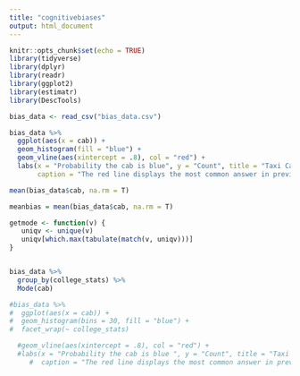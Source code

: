 ```yaml
---
title: "cognitivebiases"
output: html_document
---
```


```r
knitr::opts_chunk$set(echo = TRUE)
library(tidyverse)
library(dplyr)
library(readr)
library(ggplot2)
library(estimatr)
library(DescTools)
```
```r
bias_data <- read_csv("bias_data.csv")
```

```r
bias_data %>% 
  ggplot(aes(x = cab)) +
  geom_histogram(fill = "blue") +
  geom_vline(aes(xintercept = .8), col = "red") +
  labs(x = "Probability the cab is blue", y = "Count", title = "Taxi Cab Responses", 
       caption = "The red line displays the most common answer in previous iterations of the exeriment: .8.")

mean(bias_data$cab, na.rm = T)

```

```r
meanbias = mean(bias_data$cab, na.rm = T)

getmode <- function(v) {
   uniqv <- unique(v)
   uniqv[which.max(tabulate(match(v, uniqv)))]
}


bias_data %>%
  group_by(college_stats) %>%
  Mode(cab)

#bias_data %>% 
#  ggplot(aes(x = cab)) +
#  geom_histogram(bins = 30, fill = "blue") +
#  facet_wrap(~ college_stats) 

  #geom_vline(aes(xintercept = .8), col = "red") +
  #labs(x = "Probability the cab is blue ", y = "Count", title = "Taxi Cab Responses", 
     #  caption = "The red line displays the most common answer in previous iterations of the exeriment: .8.")

```

